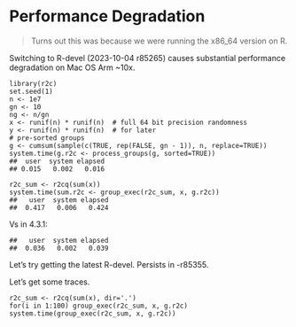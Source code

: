 # Performance Degradation

> Turns out this was because we were running the x86_64 version on R.

Switching to R-devel (2023-10-04 r85265) causes substantial performance
degradation on Mac OS Arm ~10x.

    library(r2c)
    set.seed(1)
    n <- 1e7
    gn <- 10
    ng <- n/gn
    x <- runif(n) * runif(n)  # full 64 bit precision randomness
    y <- runif(n) * runif(n)  # for later
    # pre-sorted groups
    g <- cumsum(sample(c(TRUE, rep(FALSE, gn - 1)), n, replace=TRUE))
    system.time(g.r2c <- process_groups(g, sorted=TRUE))
    ##  user  system elapsed
    ## 0.015   0.002   0.016

    r2c_sum <- r2cq(sum(x))
    system.time(sum.r2c <- group_exec(r2c_sum, x, g.r2c))
    ##   user  system elapsed
    ##  0.417   0.006   0.424

Vs in 4.3.1:

    ##   user  system elapsed 
    ##  0.036   0.002   0.039 

Let's try getting the latest R-devel.  Persists in -r85355.

Let's get some traces.

    r2c_sum <- r2cq(sum(x), dir='.')
    for(i in 1:100) group_exec(r2c_sum, x, g.r2c)
    system.time(group_exec(r2c_sum, x, g.r2c))
